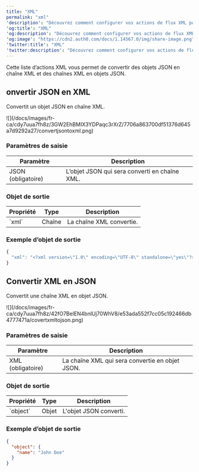 ---
title: "XML"
permalink: "xml"
'description': "Découvrez comment configurer vos actions de flux XML pour convertir JSON en XML et XML en JSON."
'og:title': "XML"
'og:description': "Découvrez comment configurer vos actions de flux XML pour convertir JSON en XML et XML en JSON."
'og:image': "https://cdn2.auth0.com/docs/1.14567.0/img/share-image.png"
'twitter:title': "XML"
'twitter:description': "Découvrez comment configurer vos actions de flux XML pour convertir JSON en XML et XML en JSON."
---

Cette liste d’actions XML vous permet de convertir des objets JSON en chaîne XML et des chaînes XML en objets JSON.

## onvertir JSON en XML

Convertit un objet JSON en chaîne XML.

<Frame>![](/docs/images/fr-ca/cdy7uua7fh8z/3GW2EhBMIX3YDPaqc3rXrZ/7706a863700df51376d645a7d9292a27/convertjsontoxml.png)</Frame>

### Paramètres de saisie

<table class="table">
<thead>
<tr>
<th><b>Paramètre</b></th>
<th><b>Description</b></th>
</tr>
</thead>
<tbody>
<tr>
<td>JSON (obligatoire)</td>
<td>
              L’objet JSON qui sera converti en chaîne XML.
          </td>
</tr>
</tbody>
</table>

### Objet de sortie

<table class="table">
<thead>
<tr>
<th><b>Propriété</b></th>
<th><b>Type</b></th>
<th><b>Description</b></th>
</tr>
</thead>
<tbody>
<tr>
<td>`xml`</td>
<td>Chaîne </td>
<td>La chaîne XML convertie.</td>
</tr>
</tbody>
</table>

### Exemple d’objet de sortie

```javascript lines
{
  "xml": "<?xml version=\"1.0\" encoding=\"UTF-8\" standalone=\"yes\"?>\n<name>John Doe</name>"
}
```

## Convertir XML en JSON

Convertit une chaîne XML en objet JSON.

<Frame>![](/docs/images/fr-ca/cdy7uua7fh8z/42fO7BelEN4bnlUj70WhV8/e53ada552f7cc05c192466db4777471a/covertxmltojson.png)</Frame>

### Paramètres de saisie

<table class="table">
<thead>
<tr>
<th><b>Paramètre</b></th>
<th><b>Description</b></th>
</tr>
</thead>
<tbody>
<tr>
<td>XML (obligatoire)</td>
<td>
              La chaîne XML qui sera convertie en objet JSON.
          </td>
</tr>
</tbody>
</table>

### Objet de sortie

<table class="table">
<thead>
<tr>
<th><b>Propriété</b></th>
<th><b>Type</b></th>
<th><b>Description</b></th>
</tr>
</thead>
<tbody>
<tr>
<td>`object`</td>
<td>Objet</td>
<td>L'objet JSON converti.</td>
</tr>
</tbody>
</table>

### Exemple d’objet de sortie

```json lines
{
  "object": {
    "name": "John Doe"
  }
}
```

##